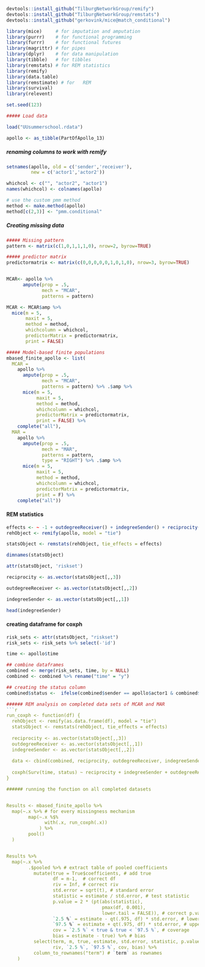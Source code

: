 ```r
devtools::install_github("TilburgNetworkGroup/remify")
devtools::install_github("TilburgNetworkGroup/remstats")
devtools::install_github("gerkovink/mice@match_conditional")
```

```r
library(mice)     # for imputation and amputation
library(purrr)    # for functional programming
library(furrr)    # for functional futures
library(magrittr) # for pipes
library(dplyr)    # for data manipulation
library(tibble)   # for tibbles
library(remstats) # for REM statistics
library(remify)
library(data.table)
library(remstimate) # for   REM
library(survival)
library(relevent)
```

```r
set.seed(123)
```


```r
##### Load data

load("UUsummerschool.rdata")

apollo <- as_tibble(PartOfApollo_13)

```

##### renaming columns to work with remify
```r
setnames(apollo, old = c('sender','receiver'), 
         new = c('actor1','actor2'))
```

```r
whichcol <- c("", "actor2", "actor1")
names(whichcol) <- colnames(apollo)

# use the custom pmm method
method <- make.method(apollo)
method[c(2,3)] <- "pmm.conditional"

```

##### Creating missing data
```r

##### Missing pattern
pattern <- matrix(c(1,0,1,1,1,0), nrow=2, byrow=TRUE)

##### predictor matrix
predictormatrix <- matrix(c(0,0,0,0,0,1,0,1,0), nrow=3, byrow=TRUE)


MCAR<- apollo %>% 
      ampute(prop = .5, 
             mech = "MCAR",
             patterns = pattern)

MCAR <- MCAR$amp %>%
  mice(m = 5,
       maxit = 5,
       method = method,
       whichcolumn = whichcol,
       predictorMatrix = predictormatrix,
       print = FALSE)

##### Model-based finite populations
mbased_finite_apollo <- list(
  MCAR = 
    apollo %>% 
      ampute(prop = .5, 
             mech = "MCAR",
             patterns = pattern) %>% .$amp %>%
      mice(m = 5, 
           maxit = 5,
           method = method,
           whichcolumn = whichcol,
           predictorMatrix = predictormatrix,
           print = FALSE) %>%
    complete("all"),
  MAR = 
    apollo %>% 
      ampute(prop = .5, 
             mech = "MAR", 
             patterns = pattern,
             type = "RIGHT") %>% .$amp %>% 
      mice(m = 5, 
           maxit = 5,
           method = method,
           whichcolumn = whichcol,
           predictorMatrix = predictormatrix,
           print = F) %>%
    complete("all"))
```

#### REM statistics
```r
effects <- ~ -1 + outdegreeReceiver() + indegreeSender() + reciprocity()
rehObject <- remify(apollo, model = "tie")

statsObject <- remstats(rehObject, tie_effects = effects)

dimnames(statsObject)

attr(statsObject, 'riskset')

reciprocity <- as.vector(statsObject[,,3])

outdegreeReceiver <- as.vector(statsObject[,,2])

indegreeSender <- as.vector(statsObject[,,1])

head(indegreeSender)
```

#### creating dataframe for coxph
```r
risk_sets <- attr(statsObject, "riskset")
risk_sets <- risk_sets %>% select(-'id')

time <- apollo$time

## combine dataframes
combined <- merge(risk_sets, time, by = NULL)
combined <- combined %>% rename("time" = "y")

## creating the status column
combined$status <-  ifelse(combined$sender == apollo$actor1 & combined$receiver == apollo$actor2 & combined$time == apollo$time, 1, 0)

###### REM analysis on completed data sets of MCAR and MAR
```r

run_coxph <- function(df) {
  rehObject <- remify(as.data.frame(df), model = "tie")
  statsObject <- remstats(rehObject, tie_effects = effects)
  
  reciprocity <- as.vector(statsObject[,,3])
  outdegreeReceiver <- as.vector(statsObject[,,1])
  indegreeSender <- as.vector(statsObject[,,2])
  
  data <- cbind(combined, reciprocity, outdegreeReceiver, indegreeSender)
  
  coxph(Surv(time, status) ~ reciprocity + indegreeSender + outdegreeReceiver, data = data)
}

###### running the function on all completed datasets


Results <- mbased_finite_apollo %>% 
  map(~.x %>% # for every missingness mechanism
        map(~.x %$%
              with(.x, run_coxph(.x))
            ) %>%
        pool()
  )


Results %>%
  map(~.x %>%
        .$pooled %>% # extract table of pooled coefficients
          mutate(true = True$coefficients, # add true
                 df = m-1,  # correct df
                 riv = Inf, # correct riv
                 std.error = sqrt(t), # standard error
                 statistic = estimate / std.error, # test statistic
                 p.value = 2 * (pt(abs(statistic), 
                                   pmax(df, 0.001), 
                                   lower.tail = FALSE)), # correct p.value
                 `2.5 %` = estimate - qt(.975, df) * std.error, # lower bound CI
                 `97.5 %` = estimate + qt(.975, df) * std.error, # upper bound CI
                 cov = `2.5 %` < true & true < `97.5 %`, # coverage
                 bias = estimate - true) %>% # bias
          select(term, m, true, estimate, std.error, statistic, p.value, 
                 riv, `2.5 %`, `97.5 %`, cov, bias) %>% 
          column_to_rownames("term") # `term` as rownames
    )
```
